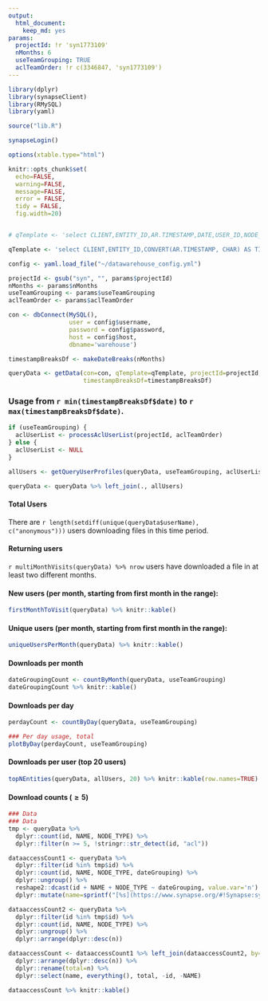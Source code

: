 ```yaml
---
output: 
  html_document: 
    keep_md: yes
params:
  projectId: !r 'syn1773109'
  nMonths: 6
  useTeamGrouping: TRUE
  aclTeamOrder: !r c(3346847, 'syn1773109')
---
```


```r
library(dplyr)
library(synapseClient)
library(RMySQL)
library(yaml)

source("lib.R")

synapseLogin()

options(xtable.type="html")

knitr::opts_chunk$set(
  echo=FALSE,
  warning=FALSE,
  message=FALSE,
  error = FALSE,
  tidy = FALSE,
  fig.width=20)


# qTemplate <- 'select CLIENT,ENTITY_ID,AR.TIMESTAMP,DATE,USER_ID,NODE_TYPE,N.NAME from ACCESS_RECORD AR, PROCESSED_ACCESS_RECORD PAR, NODE_SNAPSHOT N, (select distinct ID from NODE_SNAPSHOT where PROJECT_ID = %s) NODE where MONTH(FROM_UNIXTIME(AR.TIMESTAMP/1000))=%s AND YEAR(FROM_UNIXTIME(AR.TIMESTAMP/1000))=%s and AR.RESPONSE_STATUS=200 AND AR.SESSION_ID = PAR.SESSION_ID and AR.TIMESTAMP = PAR.TIMESTAMP and PAR.ENTITY_ID = NODE.ID and N.ID = NODE.ID and (PAR.NORMALIZED_METHOD_SIGNATURE = "GET /entity/#/file" or PAR.NORMALIZED_METHOD_SIGNATURE = "GET /entity/#/version/#/file");'

qTemplate <- 'select CLIENT,ENTITY_ID,CONVERT(AR.TIMESTAMP, CHAR) AS TIMESTAMP,DATE,USER_ID,NODE_TYPE,N.NAME from ACCESS_RECORD AR, PROCESSED_ACCESS_RECORD PAR, NODE_SNAPSHOT N, PROJECT_STATS.%s NODE where MONTH(FROM_UNIXTIME(AR.TIMESTAMP/1000))=%s AND YEAR(FROM_UNIXTIME(AR.TIMESTAMP/1000))=%s and (AR.RESPONSE_STATUS IN (200, 307)) AND AR.SESSION_ID = PAR.SESSION_ID and AR.TIMESTAMP = PAR.TIMESTAMP and PAR.ENTITY_ID = NODE.ID and N.ID = NODE.ID AND N.TIMESTAMP = NODE.TIMESTAMP and (PAR.NORMALIZED_METHOD_SIGNATURE IN ("GET /entity/#/file", "GET /entity/#/version/#/file"));'

```

```r
config <- yaml.load_file("~/datawarehouse_config.yml")

projectId <- gsub("syn", "", params$projectId)
nMonths <- params$nMonths
useTeamGrouping <- params$useTeamGrouping
aclTeamOrder <- params$aclTeamOrder

con <- dbConnect(MySQL(),
                 user = config$username,
                 password = config$password,
                 host = config$host,
                 dbname='warehouse')

timestampBreaksDf <- makeDateBreaks(nMonths)
```


```r
queryData <- getData(con=con, qTemplate=qTemplate, projectId=projectId,
                     timestampBreaksDf=timestampBreaksDf)
```

### Usage from `r min(timestampBreaksDf$date)` to `r max(timestampBreaksDf$date)`.

```r
if (useTeamGrouping) {
  aclUserList <- processAclUserList(projectId, aclTeamOrder)
} else {
  aclUserList <- NULL
}
```

```r
allUsers <- getQueryUserProfiles(queryData, useTeamGrouping, aclUserList)
```

```r
queryData <- queryData %>% left_join(., allUsers)
```

#### Total Users
There are `r length(setdiff(unique(queryData$userName), c("anonymous")))` users downloading files in this time period. 

#### Returning users
`r multiMonthVisits(queryData) %>% nrow` users have downloaded a file in at least two different months.

#### New users (per month, starting from first month in the range):
```r
firstMonthToVisit(queryData) %>% knitr::kable()
```

#### Unique users (per month, starting from first month in the range):
```r
uniqueUsersPerMonth(queryData) %>% knitr::kable()
```

#### Downloads per month
```r
dateGroupingCount <- countByMonth(queryData, useTeamGrouping)
dateGroupingCount %>% knitr::kable()
```

#### Downloads per day
```r
perdayCount <- countByDay(queryData, useTeamGrouping)
```

```r
### Per day usage, total
plotByDay(perdayCount, useTeamGrouping)
```

#### Downloads per user (top 20 users)
```r
topNEntities(queryData, allUsers, 20) %>% knitr::kable(row.names=TRUE)
```

#### Download counts ($\geq 5$)
```r
### Data
### Data
tmp <- queryData %>%
  dplyr::count(id, NAME, NODE_TYPE) %>% 
  dplyr::filter(n >= 5, !stringr::str_detect(id, "acl"))

dataaccessCount1 <- queryData %>% 
  dplyr::filter(id %in% tmp$id) %>% 
  dplyr::count(id, NAME, NODE_TYPE, dateGrouping) %>% 
  dplyr::ungroup() %>%
  reshape2::dcast(id + NAME + NODE_TYPE ~ dateGrouping, value.var='n') %>% 
  dplyr::mutate(name=sprintf("[%s](https://www.synapse.org/#!Synapse:syn%s)", NAME, id))

dataaccessCount2 <- queryData %>% 
  dplyr::filter(id %in% tmp$id) %>% 
  dplyr::count(id, NAME, NODE_TYPE) %>% 
  dplyr::ungroup() %>%
  dplyr::arrange(dplyr::desc(n))

dataaccessCount <- dataaccessCount1 %>% left_join(dataaccessCount2, by=c("id", "NAME", "NODE_TYPE")) %>% 
  dplyr::arrange(dplyr::desc(n)) %>%
  dplyr::rename(total=n) %>% 
  dplyr::select(name, everything(), total, -id, -NAME)

dataaccessCount %>% knitr::kable()
```
